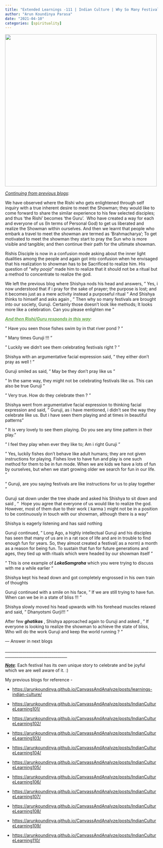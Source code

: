 ```yaml
---
title: "Extended Learnings -111 | Indian Culture | Why So Many Festivals ??"
author: "Arun Koundinya Parasa"
date: "2021-04-10"
categories: [spirituality]
---
```


![](festivals.png){fig-align="center" width="500"}

[*Continuing from previous blogs*]{.underline}:

We have observed where the Rishi who gets enlightened through self inquiry with a true inherent desire to meet the Showman; they would like to come forward to share the similar experience to his few selected disciples; and thus 'the Rishi' becomes 'the Guru'.  Who have created a way for each and everyone of us (In terms of Personal God) to get us liberated and realize the Showman within ourselves. And then we learnt that people who embark a travel to meet the showman are termed as 'Brahmacharya'; To get motivated to meet the showman they start to pray the Sun who is more visible and tangible; and then continue their path for the ultimate showman.

Rishis Disciple is now in a confusion mode asking about the inner light dualities among the people and again got into confusion when he envisaged that his realization to showman has to be Sacrificed to realize him. His question of "*why pooja*" made him to realize that it should not be a ritual but a method to concentrate to realize the god.

We left the previous blog where Shishya nods his head and answers, " Yes, i now understood that if i pray for the sake of prayer; the purpose is lost; and it becomes just as a mere activity instead a purposeful ritual " And Shishya thinks to himself and asks again , " Then why so many festivals are brought into our society, Guruji. Certainly those doesn't look like methods; It looks more like a celebration. Can you please enlighten me "

[[***And then Rishi/Guru responds in this way***]{.underline}:]{style="color: #6aa84f;"}

" Have you seen those fishes swim by in that river pond ? "

" Many times Guruji !!! "

" Luckily we didn't see them celebrating festivals right ? "

Shishya with an argumentative facial expression said, " they either don't pray as well ! "

Guruji smiled as said, " May be they don't pray like us "

" In the same way, they might not be celebrating festivals like us. This can also be true Guruji "

" Very true. How do they celebrate then ? "

Shishya went from argumentative facial expression to thinking facial expression and said, " Guruji, as i have mentioned, i didn't see the way they celebrate like us. But i have seen them playing and at times in beautiful patterns"

" It is very lovely to see them playing. Do you see any time pattern in their play."

" I feel they play when ever they like to; Am i right Guruji "

" Yes, luckily fishes don't behave like adult humans; they are not given instructions for playing. Fishes love to have fun and play is one such method for them to be in fun mode. When we are kids we have a lots of fun by ourselves, but when we start growing older we search for fun in our life. "

" Guruji, are you saying festivals are like instructions for us to play together "

Guruji sat down under the tree shade and asked his Shishya to sit down and said , "  Hope you agree that everyone of us would like to realize the god. However, most of them due to their work ( karma ) might not be in a position to be continuously in touch with our showman, although there is a way "

Shishya is eagerly listening and has said nothing

Guruji continued, " Long Ago, a highly intellectual Guruji and his disciples has seen that many of us are in a rat race of life and are in trouble to find enough fun for years. So, they almost created a festival( as a norm) a month as a reason for being fun. To sustain that fun for future generations and ages, they tied up with rituals which were headed by our showman itself "

" This is one example of ***LokaSamgraha*** which you were trying to discuss with me a while earlier "  

Shishya kept his head down and got completely engrossed in his own train of thoughts

Guruji continued with a smile on his face, " If we are still trying to have fun. When can we be in a state of bliss !!! "

Shishya slowly moved his head upwards with his forehead muscles relaxed and said, " Dhanyotsmi Gurji!!! "

After few ***ghatikas*** , Shishya approached again to Guruji and asked , " If everyone is looking to realize the showman to achieve the state of bliss, Who will do the work Guruji and keep the world running ? "

--- Answer in next blogs

\_\_\_\_\_\_\_\_\_\_\_\_\_\_\_\_\_\_\_\_\_\_\_\_\_\_\_\_\_\_\_\_\_\_\_\_\_\_\_\_\_\_\_\_\_\_\_\_\_\_\_\_\_\_\_\_\_\_\_\_\_\_\_\_\_\_\_\_\_\_\_\_\_\_\_\_\_\_\_\_\_\_\_\_\_\_\_\_\_\_\_\_\_\_\_\_\_\_\_\_\_\_\_\_\_\_\_\_\_\_

[***Note***]{.underline}: Each festival has its own unique story to celebrate and be joyful which we are well aware of it. :)

My previous blogs for reference -

-   <https://arunkoundinya.github.io/CanvassAndAnalyze/posts/learnings-indian-culture/>

-   <https://arunkoundinya.github.io/CanvassAndAnalyze/posts/IndianCultureLearning101/>

-   <https://arunkoundinya.github.io/CanvassAndAnalyze/posts/IndianCultureLearning102/>

-   <https://arunkoundinya.github.io/CanvassAndAnalyze/posts/IndianCultureLearning103/>

-   <https://arunkoundinya.github.io/CanvassAndAnalyze/posts/IndianCultureLearning104/>

-   <https://arunkoundinya.github.io/CanvassAndAnalyze/posts/IndianCultureLearning105/>

-   <https://arunkoundinya.github.io/CanvassAndAnalyze/posts/IndianCultureLearning106/>

-   <https://arunkoundinya.github.io/CanvassAndAnalyze/posts/IndianCultureLearning107/>

-   <https://arunkoundinya.github.io/CanvassAndAnalyze/posts/IndianCultureLearning108/>

-   <https://arunkoundinya.github.io/CanvassAndAnalyze/posts/IndianCultureLearning109/>

-   <https://arunkoundinya.github.io/CanvassAndAnalyze/posts/IndianCultureLearning110/>